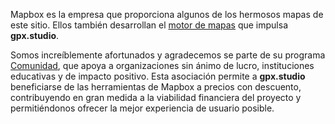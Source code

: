 Mapbox es la empresa que proporciona algunos de los hermosos mapas de este sitio.
Ellos también desarrollan el <a href="https://github.com/mapbox/mapbox-gl-js" target="_blank">motor de mapas</a> que impulsa **gpx.studio**.

Somos increíblemente afortunados y agradecemos se parte de su programa <a href="https://mapbox.com/community" target="_blank">Comunidad</a>, que apoya a organizaciones sin ánimo de lucro, instituciones educativas y de impacto positivo.
Esta asociación permite a **gpx.studio** beneficiarse de las herramientas de Mapbox a precios con descuento, contribuyendo en gran medida a la viabilidad financiera del proyecto y permitiéndonos ofrecer la mejor experiencia de usuario posible.
